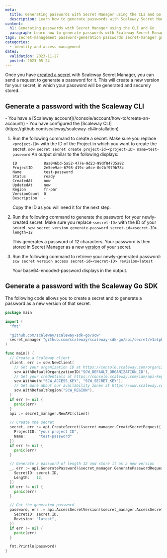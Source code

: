 ```yaml
---
meta:
  title: Generating passwords with Secret Manager using the CLI and Go
  description: Learn how to generate passwords with Scaleway Secret Manager using the CLI and Go
content:
  h1: Generating passwords with Secret Manager using the CLI and Go
  paragraph: Learn how to generate passwords with Scaleway Secret Manager using the CLI and Go
tags: secret-management password-generation passwords secret-manager go sdk cli
categories:
  - identity-and-access-management
dates:
  validation: 2023-11-27
  posted: 2023-05-24
---
```


Once you have [created a secret](/identity-and-access-management/secret-manager/how-to/create-secret/) with Scaleway Secret Manager, you can send a request to generate a password for it. This will create a new version for your secret, in which your password will be generated and securely stored.

## Generate a password with the Scaleway CLI

<Macro id="iam-requirements" />

<Message type="requirement">
- You have a [Scaleway account](/console/account/how-to/create-an-account/)
- You have configured the [Scaleway CLI](https://github.com/scaleway/scaleway-cli#installation)
</Message>


1. Run the following command to create a secret. Make sure you replace `<project-ID>` with the ID of the Project in which you want to create the secret.
        ```
        scw secret secret create project-id=<project-ID> name=test-password
        ```
    An output similar to the following displays:
      ```
      ID            8aa046bd-5a52-477e-9d23-99df84735a82
      ProjectID     2e5ee9ae-6798-419c-a6ce-0e2bf979b78c
      Name          test-password
      Status        ready
      CreatedAt     now
      UpdatedAt     now
      Region        fr-par
      VersionCount  0
      Description   -
      ```
    Copy the ID as you will need it for the next step.

2. Run the following command to generate the password for your newly-created secret. Make sure you replace `<secret-ID>` with the ID of your secret.
        ```
        scw secret version generate-password secret-id=<secret-ID> length=12
        ```

    This generates a password of 12 characters. Your password is then stored in Secret Manager as a new [version](/identity-and-access-management/secret-manager/concepts/#version) of your secret.

3. Run the following command to retrieve your newly-generated password:
        ```
        scw secret version access secret-id=<secret-ID> revision=latest
        ```

    Your base64-encoded-password displays in the output.

##  Generate a password with the Scaleway Go SDK

<Macro id="iam-requirements" />

The following code allows you to create a secret and to generate a password as a new version of that secret.

```go
package main

import (
  "fmt"

  "github.com/scaleway/scaleway-sdk-go/scw"
  secret_manager "github.com/scaleway/scaleway-sdk-go/api/secret/v1alpha1"
)

func main() {
  // Create a Scaleway client
  client, err := scw.NewClient(
    // Get your organization ID at https://console.scaleway.com/organization/settings
    scw.WithDefaultOrganizationID("SCW_DEFAULT_ORGANIZATION_ID"),
    // Get your credentials at https://console.scaleway.com/iam/api-keys
    scw.WithAuth("SCW_ACCESS_KEY", "SCW_SECRET_KEY"),
    // Get more about our availability zones at https://www.scaleway.com/en/docs/console/account/reference-content/products-availability/
    scw.WithDefaultRegion("SCW_REGION"),
  )
  if err != nil {
    panic(err)
  }
  api := secret_manager.NewAPI(client)

  // Create the secret
  secret, err := api.CreateSecret(&secret_manager.CreateSecretRequest{
    ProjectID: "your project ID",
    Name:      "test-password"
  })
  if err != nil {
    panic(err)
  }

  // Generate a password of length 12 and store it as a new version
  _, err := api.GeneratePassword(&secret_manager.GeneratePasswordRequest{
    SecretID: secret.ID,
    Length:   12,
  })
  if err != nil {
    panic(err)
  }

  // Get the generated password
  password, err := api.AccessSecretVersion(&secret_manager.AccessSecretVersionRequest{
    SecretID: secret.ID,
    Revision: "latest",
  })
  if err != nil {
    panic(err)
  }

  fmt.Println(password)
}
```
